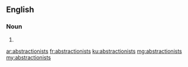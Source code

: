 ==English==

===Noun===
{{head|en|plural}}

# {{plural of|abstractionist|lang=en}}

[[ar:abstractionists]]
[[fr:abstractionists]]
[[ku:abstractionists]]
[[mg:abstractionists]]
[[my:abstractionists]]